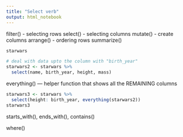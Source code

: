 ```yaml
---
title: "Select verb"
output: html_notebook
---
```

filter() - selecting rows
select() - selecting columns
mutate() - create columns
arrange() - ordering rows
summarize()
 

```r
starwars
```
```r
# deal with data upto the column with "birth_year"
starwars2 <- starwars %>%
  select(name, birth_year, height, mass)
```

everything() --- helper function that shows all the REMAINING columns
```r
starwars3 <- starwars %>%
  select(height: birth_year, everything(starwars2))
starwars3
```
starts_with(), ends_with(), contains()

where()

